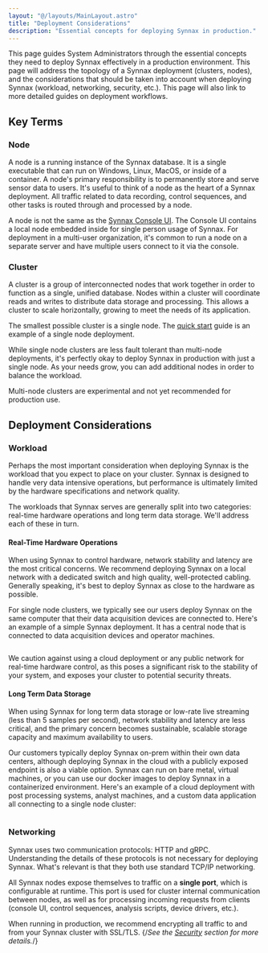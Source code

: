 ```yaml
---
layout: "@/layouts/MainLayout.astro"
title: "Deployment Considerations"
description: "Essential concepts for deploying Synnax in production."
---
```




This page guides System Administrators through the essential concepts they need to deploy
Synnax effectively in a production environment. This page will address
the topology of a Synnax deployment (clusters, nodes), and the considerations that
should be taken into account when deploying Synnax (workload, networking, security, etc.).
This page will also link to more detailed guides on deployment workflows.

## Key Terms

### Node

A node is a running instance of the Synnax database. It is a single executable
that can run on Windows, Linux, MacOS, or inside of a container. A node's primary
responsibility is to permanently store and serve sensor data to users. It's useful
to think of a node as the heart of a Synnax deployment. All traffic related to data
recording, control sequences, and other tasks is routed through and processed by a node.

A node is not the same as the [Synnax Console UI](/reference/console/get-started). The 
Console UI contains a local node embedded inside for single person usage of Synnax. For 
deployment in a multi-user organization, it's common to run a node on a separate server 
and have multiple users connect to it via the console.

### Cluster

A cluster is a group of interconnected nodes that work together in order to function as
a single, unified database. Nodes within a cluster will coordinate reads and writes 
to distribute data storage and processing. This allows a cluster to scale horizontally,
growing to meet the needs of its application.

The smallest possible cluster is a single node. The [quick start](/reference/cluster/quick-start)
guide is an example of a single node deployment.


While single node clusters are less fault tolerant than multi-node deployments, 
it's perfectly okay to deploy Synnax in production with just a single node. As your 
needs grow, you can add additional nodes in order to balance the workload.

<Note variant="info">
 Multi-node clusters are experimental and not yet recommended
for production use.
</Note>

## Deployment Considerations

### Workload

Perhaps the most important consideration when deploying Synnax is the workload that
you expect to place on your cluster. Synnax is designed to handle very data intensive
operations, but performance is ultimately limited by the hardware specifications and
network quality.

The workloads that Synnax serves are generally split into two categories: real-time
hardware operations and long term data storage. We'll address each of these in turn.

#### Real-Time Hardware Operations

When using Synnax to control hardware, network stability and latency are the most
critical concerns. We recommend deploying Synnax on a local network with a dedicated
switch and high quality, well-protected cabling. Generally speaking, it's best to
deploy Synnax as close to the hardware as possible.

For single node clusters, we typically see our users deploy Synnax on the same computer
that their data acquisition devices are connected to. Here's an example of a simple Synnax
deployment. It has a central node that is connected to data acquisition devices and 
operator machines.

<Image client:only="react" id="roles/sys-admin/concepts/real-time-deployment" themed={false} />

We caution against using a cloud deployment or any public network for real-time hardware
control, as this poses a significant risk to the stability of your system, and exposes
your cluster to potential security threats.

#### Long Term Data Storage

When using Synnax for long term data storage or low-rate live streaming
(less than 5 samples per second), network stability and latency are less critical,
and the primary concern becomes sustainable, scalable storage capacity and maximum
availability to users.

Our customers typically deploy Synnax on-prem within their own data centers, although
deploying Synnax in the cloud with a publicly exposed endpoint is also a viable option.
Synnax can run on bare metal, virtual machines, or you can use our docker images to
deploy Synnax in a containerized environment. Here's an example of a cloud 
deployment with post processing systems, analyst machines, and a custom data application
all connecting to a single node cluster:

<Image client:only="react" id="roles/sys-admin/concepts/storage-deployment" themed={false} />

### Networking

Synnax uses two communication protocols: HTTP and gRPC. Understanding the details of
these protocols is not necessary for deploying Synnax. What's relevant is that they both
use standard TCP/IP networking.

All Synnax nodes expose themselves to traffic on a **single port**, which is configurable
at runtime. This port is used for cluster internal communication between nodes, as well
as for processing incoming requests from clients (console UI, control sequences,
analysis scripts, device drivers, etc.).

When running in production, we recommend encrypting all traffic to and from your Synnax
cluster with SSL/TLS.
{/*See the [Security](#security) section for more details.*/}
